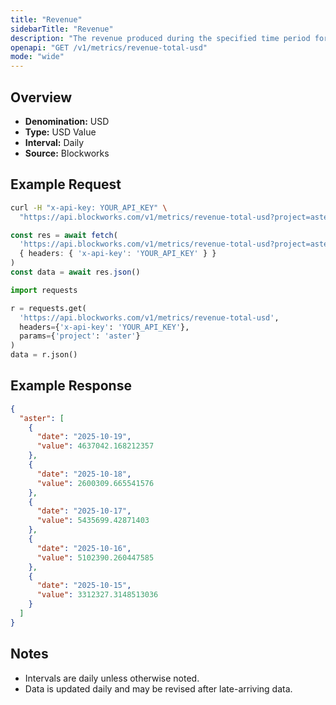 ```yaml
---
title: "Revenue"
sidebarTitle: "Revenue"
description: "The revenue produced during the specified time period for given project."
openapi: "GET /v1/metrics/revenue-total-usd"
mode: "wide"
---
```


## Overview

- **Denomination:** USD
- **Type:** USD Value
- **Interval:** Daily
- **Source:** Blockworks

## Example Request

<CodeGroup>

```bash cURL
curl -H "x-api-key: YOUR_API_KEY" \
  "https://api.blockworks.com/v1/metrics/revenue-total-usd?project=aster"
```

```typescript TypeScript
const res = await fetch(
  'https://api.blockworks.com/v1/metrics/revenue-total-usd?project=aster',
  { headers: { 'x-api-key': 'YOUR_API_KEY' } }
)
const data = await res.json()
```

```python Python
import requests

r = requests.get(
  'https://api.blockworks.com/v1/metrics/revenue-total-usd',
  headers={'x-api-key': 'YOUR_API_KEY'},
  params={'project': 'aster'}
)
data = r.json()
```

</CodeGroup>

## Example Response

```json
{
  "aster": [
    {
      "date": "2025-10-19",
      "value": 4637042.168212357
    },
    {
      "date": "2025-10-18",
      "value": 2600309.665541576
    },
    {
      "date": "2025-10-17",
      "value": 5435699.42871403
    },
    {
      "date": "2025-10-16",
      "value": 5102390.260447585
    },
    {
      "date": "2025-10-15",
      "value": 3312327.3148513036
    }
  ]
}
```

## Notes
- Intervals are daily unless otherwise noted.
- Data is updated daily and may be revised after late-arriving data.